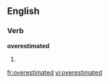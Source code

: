 
==English==

===Verb===
'''overestimated'''

# {{past of|[[overestimate]]}}

[[fr:overestimated]]
[[vi:overestimated]]